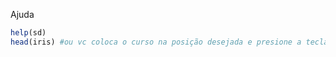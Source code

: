 Ajuda
```r
help(sd)
head(iris) #ou vc coloca o curso na posição desejada e presione a tecla F1
```

